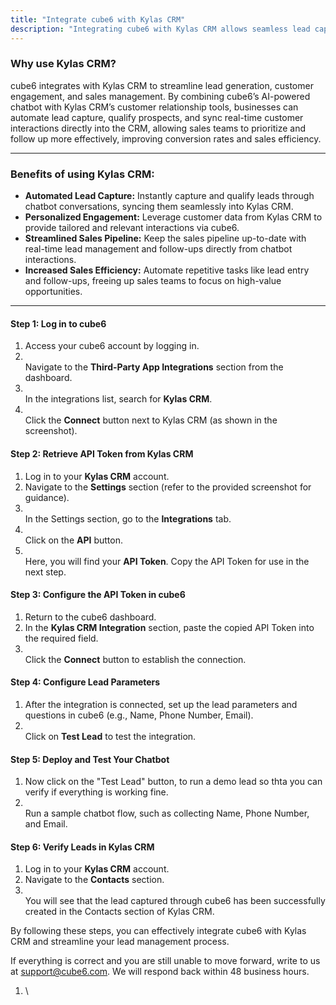 ```yaml
---
title: "Integrate cube6 with Kylas CRM"
description: "Integrating cube6 with Kylas CRM allows seamless lead capturing and management. Follow these detailed steps to complete the integration:"
---
```


### **Why use Kylas CRM?**

cube6 integrates with Kylas CRM to streamline lead generation, customer engagement, and sales management. By combining cube6’s AI-powered chatbot with Kylas CRM’s customer relationship tools, businesses can automate lead capture, qualify prospects, and sync real-time customer interactions directly into the CRM, allowing sales teams to prioritize and follow up more effectively, improving conversion rates and sales efficiency.

---

### **Benefits of using Kylas CRM:**

- **Automated Lead Capture:** Instantly capture and qualify leads through chatbot conversations, syncing them seamlessly into Kylas CRM.
- **Personalized Engagement:** Leverage customer data from Kylas CRM to provide tailored and relevant interactions via cube6.
- **Streamlined Sales Pipeline:** Keep the sales pipeline up-to-date with real-time lead management and follow-ups directly from chatbot interactions.
- **Increased Sales Efficiency:** Automate repetitive tasks like lead entry and follow-ups, freeing up sales teams to focus on high-value opportunities.

---

#### **Step 1: Log in to cube6**

1. Access your cube6 account by logging in.
2. \
   Navigate to the **Third-Party App Integrations** section from the dashboard.
3. \
   In the integrations list, search for **Kylas CRM**.
4. \
   Click the **Connect** button next to Kylas CRM (as shown in the screenshot).

#### **Step 2: Retrieve API Token from Kylas CRM**

1. Log in to your **Kylas CRM** account.
2. Navigate to the **Settings** section (refer to the provided screenshot for guidance).
3. \
   In the Settings section, go to the **Integrations** tab.
4. \
   Click on the **API** button.
5. \
   Here, you will find your **API Token**. Copy the API Token for use in the next step.

#### **Step 3: Configure the API Token in cube6**

1. Return to the cube6 dashboard.
2. In the **Kylas CRM Integration** section, paste the copied API Token into the required field.
3. \
   Click the **Connect** button to establish the connection.

#### **Step 4: Configure Lead Parameters**

1. After the integration is connected, set up the lead parameters and questions in cube6 (e.g., Name, Phone Number, Email).
2. \
   Click on **Test Lead** to test the integration.

#### **Step 5: Deploy and Test Your Chatbot**

1. Now click on the  "Test Lead" button, to run a demo lead so thta you can verify if everything is working fine.
2. \
   Run a sample chatbot flow, such as collecting Name, Phone Number, and Email.

#### **Step 6: Verify Leads in Kylas CRM**

1. Log in to your **Kylas CRM** account.
2. Navigate to the **Contacts** section.
3. \
   You will see that the lead captured through cube6 has been successfully created in the Contacts section of Kylas CRM.

By following these steps, you can effectively integrate cube6 with Kylas CRM and streamline your lead management process.

If everything is correct and you are still unable to move forward, write to us at [support@cube6.com](mailto:support@cube6.com). We will respond back within 48 business hours.

1. \
     